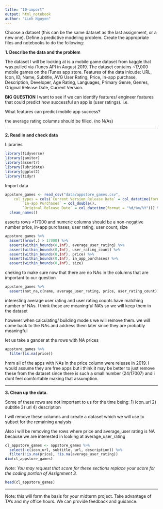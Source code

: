 ```yaml
---
title: "10-import"
output: html_notebook
author: "Linh Nguyen"
---
```


Choose a dataset (this can be the same dataset as the last assignment, or a new one). Define a predictive modeling problem. Create the appropriate files and notebooks to do the following:

**1. Describe the data and the problem**

The dataset I will be looking at is a mobile game dataset from kaggle that was pulled via iTunes API in August 2019. The dataset contains ~17,000 mobile games on the iTunes app store. Features of the data inlcude: URL, Icon, ID, Name, Subtitle, AVG User Rating, Price, In-app purchase, Description, Developer, Age Rating, Languages, Primary Genre, Genres, Original Release Date, Current Version. 

**BIG QUESTION**
I want to see if we can identify features/ engineer features that could predict how successful an app is (user ratings). i.e.

What features can predict mobile app success?

the average rating columns should be filled. (no N/As)

***

**2. Read in and check data **

Libraries
```r
library(tidyverse)
library(janitor)
library(assertr)
library(lubridate)
library(ggplot2)
library(tidyr)
```


Import data
```r
appstore_games <- read_csv("data/appstore_games.csv", 
    col_types = cols(`Current Version Release Date` = col_datetime(format = "%d/%m/%Y"), 
        `In-app Purchases` = col_double(), 
        `Original Release Date` = col_datetime(format = "%d/%m/%Y"))) %>% 
  clean_names()
```

asserts rows >17000 and numeric columns should be a non-negative number
price, in-app purchases, user rating, user count, size
```r
appstore_games %>% 
  assert(nrow(.) > 17000) %>% 
  assert(within_bounds(0,Inf), average_user_rating) %>% 
  assert(within_bounds(0,Inf), user_rating_count) %>% 
  assert(within_bounds(0,Inf), price) %>% 
  assert(within_bounds(0,Inf), in_app_purchases) %>% 
  assert(within_bounds(0,Inf), size)
```

cheking to make sure now that there are no NAs in the columns that are important to our question
```r
appstore_games %>% 
  assert(not_na,c(name, average_user_rating, price, user_rating_count))
```
interesting average user rating and user rating counts have matching number of NAs.
I think these are meaningful NA's so we will keep them in the dataset

however when calculating/ building models we will remove them.
we will come back to the NAs and address them later since they are probably meaningful

let us take a gander at the rows with NA prices
```r
appstore_games %>% 
  filter(is.na(price))
```

hmm all of the apps with NAs in the price column were release in 2019. I would assume they are free apps but i think it may be better to just remove these from the dataset since there is such a small number (24/17007) and i dont feel comfortable making that assumption.


***

**3. Clean up the data. **

Some of these rows are not important to us for the time being:
1) icon_url 
2) subtitle 
3) url 
4) description

I will remove these columns and create a dataset which we will use to subset for the remaining analysis

Also i will be removing the rows where price and average_user rating is NA because we are interested in looking at average_user_rating

```r
cl_appstore_games <- appstore_games %>% 
  select(-c(icon_url, subtitle, url, description)) %>%
  filter(!is.na(price), !is.na(average_user_rating))
dim(cl_appstore_games)
```


*Note: You may request that score for these sections replace your score for the coding portion of Assignment 3.*

```r
head(cl_appstore_games)
```


***

Note: this will form the basis for your midterm project. Take advantage of TA's and my office hours. We can provide feedback and guidance.  


